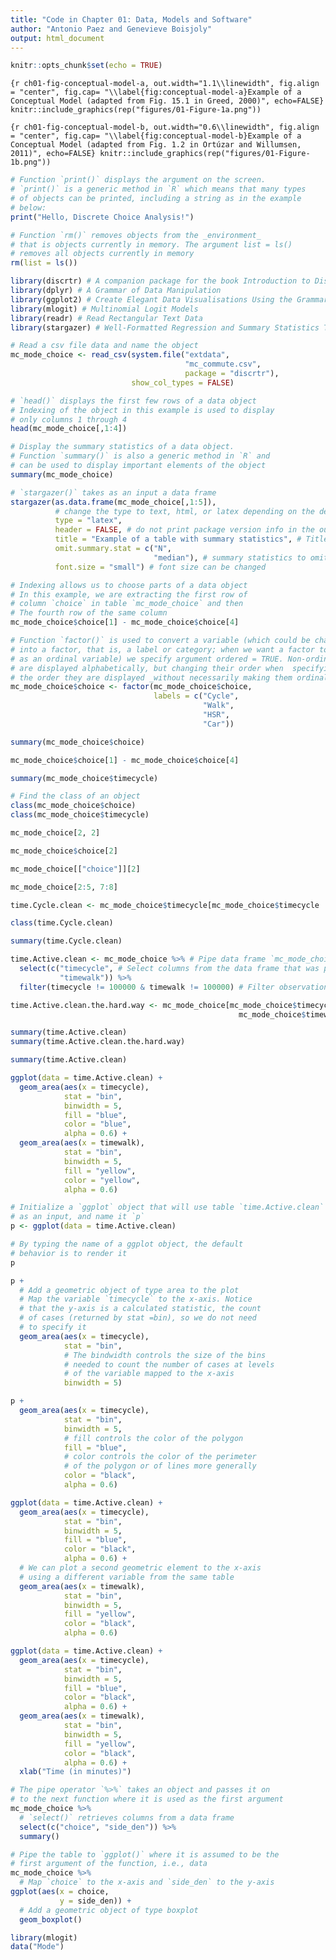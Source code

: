 ```yaml
---
title: "Code in Chapter 01: Data, Models and Software"
author: "Antonio Paez and Genevieve Boisjoly"
output: html_document
---
```


```r
knitr::opts_chunk$set(echo = TRUE)
```

```{r ch01-fig-conceptual-model-a, out.width="1.1\\linewidth", fig.align = "center", fig.cap= "\\label{fig:conceptual-model-a}Example of a Conceptual Model (adapted from Fig. 15.1 in Greed, 2000)", echo=FALSE}
knitr::include_graphics(rep("figures/01-Figure-1a.png"))
```

```{r ch01-fig-conceptual-model-b, out.width="0.6\\linewidth", fig.align = "center", fig.cap= "\\label{fig:conceptual-model-b}Example of a Conceptual Model (adapted from Fig. 1.2 in Ortúzar and Willumsen, 2011)", echo=FALSE}
knitr::include_graphics(rep("figures/01-Figure-1b.png"))
```

```r
# Function `print()` displays the argument on the screen. 
# `print()` is a generic method in `R` which means that many types
# of objects can be printed, including a string as in the example
# below:
print("Hello, Discrete Choice Analysis!")
```

```r
# Function `rm()` removes objects from the _environment_
# that is objects currently in memory. The argument list = ls()
# removes all objects currently in memory
rm(list = ls())
```

```r
library(discrtr) # A companion package for the book Introduction to Discrete Choice Analysis with `R`
library(dplyr) # A Grammar of Data Manipulation
library(ggplot2) # Create Elegant Data Visualisations Using the Grammar of Graphics
library(mlogit) # Multinomial Logit Models 
library(readr) # Read Rectangular Text Data 
library(stargazer) # Well-Formatted Regression and Summary Statistics Tables
```

```r
# Read a csv file data and name the object
mc_mode_choice <- read_csv(system.file("extdata", 
                                       "mc_commute.csv", 
                                       package = "discrtr"),
                           show_col_types = FALSE)
```

```r
# `head()` displays the first few rows of a data object
# Indexing of the object in this example is used to display
# only columns 1 through 4
head(mc_mode_choice[,1:4]) 
```

```r
# Display the summary statistics of a data object.
# Function `summary()` is also a generic method in `R` and
# can be used to display important elements of the object
summary(mc_mode_choice) 
```

```r
# `stargazer()` takes as an input a data frame
stargazer(as.data.frame(mc_mode_choice[,1:5]), 
          # change the type to text, html, or latex depending on the desired output
          type = "latex", 
          header = FALSE, # do not print package version info in the output
          title = "Example of a table with summary statistics", # Title of table
          omit.summary.stat = c("N", 
                                "median"), # summary statistics to omit from output
          font.size = "small") # font size can be changed
```

```r
# Indexing allows us to choose parts of a data object
# In this example, we are extracting the first row of
# column `choice` in table `mc_mode_choice` and then
# The fourth row of the same column
mc_mode_choice$choice[1] - mc_mode_choice$choice[4]
```

```r
# Function `factor()` is used to convert a variable (which could be character or numeric)
# into a factor, that is, a label or category; when we want a factor to be ordered (treated
# as an ordinal variable) we specify argument ordered = TRUE. Non-ordinal variables by default
# are displayed alphabetically, but changing their order when  specifying the labels changes
# the order they are displayed _without necessarily making them ordinal_
mc_mode_choice$choice <- factor(mc_mode_choice$choice, 
                                labels = c("Cycle", 
                                           "Walk", 
                                           "HSR", 
                                           "Car"))
```

```r
summary(mc_mode_choice$choice)
```

```r
mc_mode_choice$choice[1] - mc_mode_choice$choice[4]
```

```r
summary(mc_mode_choice$timecycle)
```

```r
# Find the class of an object
class(mc_mode_choice$choice)
class(mc_mode_choice$timecycle)
```

```r
mc_mode_choice[2, 2]
```

```r
mc_mode_choice$choice[2]
```

```r
mc_mode_choice[["choice"]][2]
```

```r
mc_mode_choice[2:5, 7:8]
```

```r
time.Cycle.clean <- mc_mode_choice$timecycle[mc_mode_choice$timecycle != 100000]
```

```r
class(time.Cycle.clean)
```

```r
summary(time.Cycle.clean)
```

```r
time.Active.clean <- mc_mode_choice %>% # Pipe data frame `mc_mode_choice`
  select(c("timecycle", # Select columns from the data frame that was piped
           "timewalk")) %>% 
  filter(timecycle != 100000 & timewalk != 100000) # Filter observations that are _not_ 100000
```

```r
time.Active.clean.the.hard.way <- mc_mode_choice[mc_mode_choice$timecycle != 100000 & 
                                                   mc_mode_choice$timewalk != 100000, 7:8]
```

```r
summary(time.Active.clean)
summary(time.Active.clean.the.hard.way)
```

```r
summary(time.Active.clean)
```

```r
ggplot(data = time.Active.clean) + 
  geom_area(aes(x = timecycle),
            stat = "bin", 
            binwidth = 5, 
            fill = "blue", 
            color = "blue", 
            alpha = 0.6) +
  geom_area(aes(x = timewalk), 
            stat = "bin", 
            binwidth = 5, 
            fill = "yellow", 
            color = "yellow", 
            alpha = 0.6)
```

```r
# Initialize a `ggplot` object that will use table `time.Active.clean` 
# as an input, and name it `p`
p <- ggplot(data = time.Active.clean)
```

```r
# By typing the name of a ggplot object, the default 
# behavior is to render it
p
```

```r
p + 
  # Add a geometric object of type area to the plot
  # Map the variable `timecycle` to the x-axis. Notice
  # that the y-axis is a calculated statistic, the count
  # of cases (returned by stat =bin), so we do not need
  # to specify it
  geom_area(aes(x = timecycle), 
            stat = "bin", 
            # The bindwidth controls the size of the bins
            # needed to count the number of cases at levels
            # of the variable mapped to the x-axis
            binwidth = 5)
```

```r
p + 
  geom_area(aes(x = timecycle), 
            stat = "bin", 
            binwidth = 5, 
            # fill controls the color of the polygon
            fill = "blue", 
            # color controls the color of the perimeter
            # of the polygon or of lines more generally
            color = "black", 
            alpha = 0.6)
```

```r
ggplot(data = time.Active.clean) + 
  geom_area(aes(x = timecycle),
            stat = "bin",
            binwidth = 5,
            fill = "blue", 
            color = "black", 
            alpha = 0.6) +
  # We can plot a second geometric element to the x-axis
  # using a different variable from the same table
  geom_area(aes(x = timewalk),
            stat = "bin", 
            binwidth = 5,
            fill = "yellow",
            color = "black",
            alpha = 0.6)
```

```r
ggplot(data = time.Active.clean) + 
  geom_area(aes(x = timecycle),
            stat = "bin",
            binwidth = 5, 
            fill = "blue", 
            color = "black", 
            alpha = 0.6) +
  geom_area(aes(x = timewalk), 
            stat = "bin", 
            binwidth = 5, 
            fill = "yellow", 
            color = "black",
            alpha = 0.6) +
  xlab("Time (in minutes)")
```

```r
# The pipe operator `%>%` takes an object and passes it on
# to the next function where it is used as the first argument
mc_mode_choice %>% 
  # `select()` retrieves columns from a data frame
  select(c("choice", "side_den")) %>%
  summary()
```

```r
# Pipe the table to `ggplot()` where it is assumed to be the
# first argument of the function, i.e., data
mc_mode_choice %>%
  # Map `choice` to the x-axis and `side_den` to the y-axis
ggplot(aes(x = choice, 
           y = side_den)) + 
  # Add a geometric object of type boxplot
  geom_boxplot()
```

```r
library(mlogit)
data("Mode")
```

